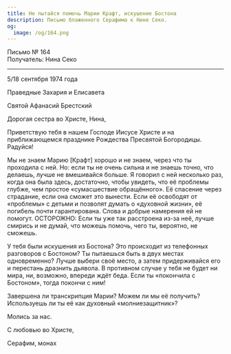 ```yaml
---
title: Не пытайся помочь Марии Крафт, искушение Бостона
description: Письмо блаженного Серафима к Нине Секо.
og:
  image: /og/164.png
---
```


<div style={{textAlign:'right', fontFamily:'monospace'}}>Письмо № 164</div>
<div style={{textAlign:'left', fontFamily:'monospace'}}>Получатель: Нина Секо</div>

---

5/18 сентября 1974 года

Праведные Захария и Елисавета

Святой Афанасий Брестский

Дорогая сестра во Христе, Нина,

Приветствую тебя в нашем Господе Иисусе Христе и на приближающемся празднике Рождества Пресвятой Богородицы. Радуйся!

Мы не знаем Марию [Крафт] хорошо и не знаем, через что ты проходила с ней. Но: если ты не очень сильна и не знаешь точно, что делаешь, лучше не вмешивайся больше. Я говорил с ней несколько раз, когда она была здесь, достаточно, чтобы увидеть, что её проблемы глубже, чем простое «сумасшествие обращённого». Её спасение через страдание, если она сможет это вынести. Если её освободят от «проблемы» с детьми и позволят думать о «духовной жизни», её погибель почти гарантирована. Слова и добрые намерения ей не помогут. ОСТОРОЖНО: Если ты уже так расстроена из-за неё, лучше смирись и не думай, что можешь помочь, чего ты, вероятно, не сможешь.

У тебя были искушения из Бостона? Это происходит из телефонных разговоров с Бостоном? Ты пытаешься быть в двух местах одновременно? Лучше выбери своё место, а затем придерживайся его и перестань дразнить дьявола. В противном случае у тебя не будет ни мира, ни, возможно, впереди ждёт беда. Если ты «покончила с Бостоном», тогда покончи с ним!

Завершена ли транскрипция Марии? Можем ли мы её получить? Используешь ли ты её как духовный «молниезащитник»?

Молись за нас.

С любовью во Христе,

Серафим, монах
